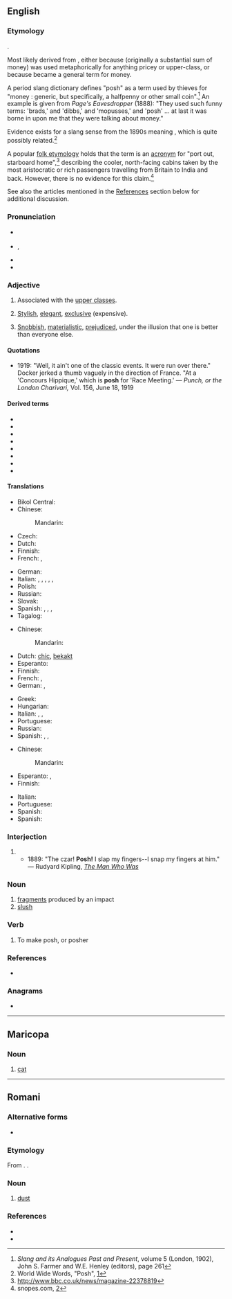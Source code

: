 {{also|Posh}}
==English==

===Etymology===
{{unk|en}}.

Most likely derived from {{der|en|rom|posh|t=half}}, either because {{m|rom||posh-kooroona|t=half a [[crown]]}} (originally a substantial sum of money) was used metaphorically for anything pricey or upper-class, or because {{m|rom||posh-houri|t=half-penny}} became a general term for money.

A period slang dictionary defines "posh" as a term used by thieves for "money : generic, but specifically, a halfpenny or other small coin".<ref>''Slang and its Analogues Past and Present'', volume 5 (London, 1902), John S. Farmer and W.E. Henley (editors), page 261</ref> An example is given from ''Page's Eavesdropper'' (1888): "They used such funny terms: 'brads,' and 'dibbs,' and 'mopusses,' and 'posh' ... at last it was borne in upon me that they were talking about money."

Evidence exists for a slang sense from the 1890s meaning {{m|en|[[dandy#Noun|dandy]]}}, which is quite possibly related.<ref>World Wide Words, "Posh", [http://www.worldwidewords.org/qa/qa-pos1.htm]</ref>

A popular [[folk etymology]] holds that the term is an [[acronym]] for "port out, starboard home",<ref>http://www.bbc.co.uk/news/magazine-22378819</ref> describing the cooler, north-facing cabins taken by the most aristocratic or rich passengers travelling from Britain to India and back. However, there is no evidence for this claim.<ref>snopes.com, [http://www.snopes.com/language/acronyms/posh.asp]</ref>

See also the articles mentioned in the [[#References|References]] section below for additional discussion.

===Pronunciation===
* {{a|GenAm}} {{IPA|en|/pɑʃ/}}
* {{a|RP}} {{IPA|en|/pɒʃ/}}, {{IPA|en|/pəʊʃ/}} {{i|humorous or upper-class}}
* {{audio|en|en-uk-posh.ogg|Audio (UK)}}
* {{rhymes|en|ɒʃ}}

===Adjective===
{{en-adj|er|more}}

# Associated with the [[upper class]]es.
#: {{ux|en|She talks with a '''posh''' accent.}}
# [[stylish|Stylish]], [[elegant]], [[exclusive]] (expensive).
#: {{ux|en|After the performance they went out to a very '''posh''' restaurant.}}
# {{lb|en|usually|offensive|especially|in|_|Scotland|and|Northern England}} [[snobbish|Snobbish]], [[materialistic]], [[prejudiced]], under the illusion that one is better than everyone else.
#: {{ux|en|We have a right '''posh''' git moving in next door}}

====Quotations====
* 1919: "Well, it ain't one of the classic events. It were run over there." Docker jerked a thumb vaguely in the direction of France. "At a 'Concours Hippique,' which is '''posh''' for 'Race Meeting.' &mdash; ''Punch, or the London Charivari,'' Vol. 156, June 18, 1919

====Derived terms====
* {{l|en|posh wank}}
* {{l|en|poshen}}
* {{l|en|poshdom}}
* {{l|en|poshful}}
* {{l|en|poshly}}
* {{l|en|poshness}}
* {{l|en|posho}}
* {{l|en|poshy}}

====Translations====
{{trans-top|associated with the upper classes}}
* Bikol Central: {{t|bcl|sosyal}}
* Chinese:
*: Mandarin: {{t-needed|cmn}}
* Czech: {{t+|cs|nóbl}}
* Dutch: {{t+|nl|deftig}}
* Finnish: {{t+|fi|yläluokkainen}}
* French: {{t+|fr|huppé}}, {{t+|fr|bourge}}
{{trans-mid}}
* German: {{t+|de|vornehm}}
* Italian: {{t+|it|lussuoso}}, {{t+|it|affettato}}, {{t+|it|ostentato}}, {{t+|it|manierato}}, {{t+|it|ricercato}}, {{t+|it|lezioso}}
* Polish: {{t+|pl|luksusowy}}
* Russian: {{t+|ru|аристократи́ческий}}
* Slovak: {{t|sk|nóbl}}
* Spanish: {{t+|es|pijo|m}} {{qualifier|Spain}}, {{t+|es|fresa|n}} {{qualifier|Mexico}}, {{t+|es|pituco|m}} {{qualifier|South America}}, {{t+|es|cheto|m}} {{qualifier|Argentina, Uruguay}}
* Tagalog: {{t|tl|sosyal}}
{{trans-bottom}}

{{trans-top|stylish, elegant, exclusive}}
* Chinese:
*: Mandarin: {{t-needed|cmn}}
* Dutch: [[chic#Dutch|chic]], [[bekakt]] {{qualifier|pejorative}}
* Esperanto: {{t|eo|ŝika}}
* Finnish: {{t+|fi|hieno}}
* French: {{t+|fr|huppé}}, {{t+|fr|chic}}
* German: {{t+|de|schick}}, {{t+|de|todschick}}
{{trans-mid}}
* Greek: {{t+|el|κυριλέ}}
* Hungarian: {{t+|hu|sikkes}}
* Italian: {{t+|it|elegante}}, {{t+|it|esclusivo}}, {{t|it|alla moda}}
* Portuguese: {{t+|pt|chique}}
* Russian: {{t+|ru|шика́рный}}
* Spanish: {{t+|es|pijo}}, {{t+|es|elitista}}, {{t|es|de postín}}
{{trans-bottom}}

{{trans-top|snobbish}}
* Chinese:
*: Mandarin: {{t-needed|cmn}}
* Esperanto: {{t|eo|snobo}}, {{t+|eo|dando}}
* Finnish: {{t|fi|leuhka}}
{{trans-mid}}
* Italian: {{t|it|snobistico}}
* Portuguese: {{t+|pt|esnobe}}
* Spanish: {{t+|es|snob|m|f}}
* Spanish: {{t+|es|esnob|m|f}}
{{trans-bottom}}

===Interjection===
{{head|en|interjection|head=posh!}}

# {{non-gloss definition|An exclamation expressing [[derision]].}}
#* 1889: "The czar! '''Posh!''' I slap my fingers--I snap my fingers at him." &mdash; Rudyard Kipling, [http://www.gutenberg.org/files/12732/12732.txt ''The Man Who Was'']

===Noun===
{{en-noun|-}}

# [[fragment]]s produced by an impact
# [[slush]]

===Verb===
{{en-verb}}

# {{lb|en|normally in the phrasal verb [[posh up]]}} To make posh, or posher

===References===
* {{R:OneLook}}
<references/>

===Anagrams===
* {{anagrams|en|a=hops|Hosp.|OHPs|PHOs|Soph|hops|hosp|phos|shop|soph}}

----

==Maricopa==

===Noun===
{{head|mrc|noun}}

# [[cat]]

----

==Romani==

===Alternative forms===
* {{alter|rom|push}}

===Etymology===
From {{der|rom|xcl|փոշի|}}. {{doublet|rom|poshík}}.

===Noun===
{{head|rom|noun}}

# [[dust]]

===References===
* {{R:xcl:HAB|փոշի|vol=IV|page=517a}}
* {{R:rom:Vaillant|pos'|page=123a}}